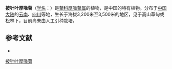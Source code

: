 {{Speciesbox
| name = 披针叶厚喙菊
| status = 
| status_system = 
| image =
| genus = Dubyaea
| species = lanceolata
| authority = Shih in Act.
}}

'''披针叶厚喙菊'''（[[学名|学名]]：{{lang|la|''Dubyaea lanceolata''}}）是[[菊科|菊科]][[厚喙菊属|厚喙菊属]]的植物，是中国的特有植物。分布于[[中国大陆|中国大陆]]的[[云南|云南]]、[[四川|四川]]等地，生长于海拔3,200米至3,500米的地区，见于高山草甸或松林下，目前尚未由人工引种栽培。

== 参考文献 ==
<div class="references-small">
* {{cite web| url =http://www.bioinfo.cn/db05/KmzwSpecies.php?action=view&id=4729| title =披针叶厚喙菊| work =《中国高等植物数据库全库》| publisher =中国科学院微生物研究所| author =昆明植物研究所| accessdate =2009-02-25| deadurl =yes| archiveurl =https://web.archive.org/web/20160305074036/http://www.bioinfo.cn/db05/KmzwSpecies.php?action=view&id=4729| archivedate =2016-03-05}}
</div>
{{Taxonbar|from=Q11076688}}

[[Category:厚喙菊属|披针叶厚喙菊]]


{{植物小作品}}